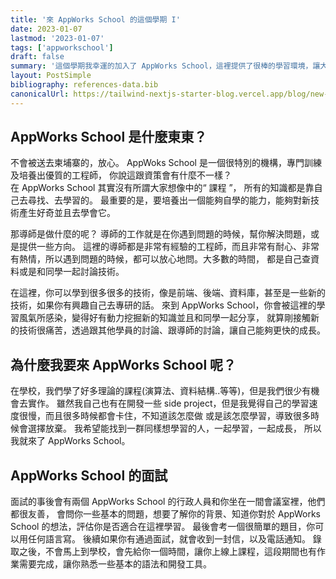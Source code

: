 ```yaml
---
title: '來 AppWorks School 的這個學期 I'
date: 2023-01-07
lastmod: '2023-01-07'
tags: ['appworkschool']
draft: false
summary: '這個學期我幸運的加入了 AppWorks School，這裡提供了很棒的學習環境，讓大家一起探所各種技術。'
layout: PostSimple
bibliography: references-data.bib
canonicalUrl: https://tailwind-nextjs-starter-blog.vercel.app/blog/new-features-in-v1/
---
```


## AppWorks School 是什麼東東？

不會被送去柬埔寨的，放心。 AppWoks School 是一個很特別的機構，專門訓練及培養出優質的工程師，
你說這跟資策會有什麼不一樣？  
在 AppWorks School 其實沒有所謂大家想像中的“ 課程 ”，
所有的知識都是靠自己去尋找、去學習的。 最重要的是，要培養出一個能夠自學的能力，能夠對新技術產生好奇並且去學會它。

那導師是做什麼的呢？ 導師的工作就是在你遇到問題的時候，幫你解決問題，或是提供一些方向。
這裡的導師都是非常有經驗的工程師，而且非常有耐心、非常有熱情，所以遇到問題的時候，都可以放心地問。大多數的時間，
都是自己查資料或是和同學一起討論技術。

在這裡，你可以學到很多很多的技術，像是前端、後端、資料庫，甚至是一些新的技術，如果你有興趣自己去專研的話。
來到 AppWorks School，你會被這裡的學習風氣所感染，變得好有動力挖掘新的知識並且和同學一起分享，
就算剛接觸新的技術很痛苦，透過跟其他學員的討論、跟導師的討論，讓自己能夠更快的成長。

## 為什麼我要來 AppWorks School 呢？

在學校，我們學了好多理論的課程(演算法、資料結構..等等)，但是我們很少有機會去實作。
雖然我自己也有在開發一些 side project，但是我覺得自己的學習速度很慢，而且很多時候都會卡住，不知道該怎麼做
或是該怎麼學習，導致很多時候會選擇放棄。 我希望能找到一群同樣想學習的人，一起學習，一起成長，
所以我就來了 AppWorks School。

## AppWorks School 的面試

面試的事後會有兩個 AppWorks School 的行政人員和你坐在一間會議室裡，他們都很友善，
會問你一些基本的問題，想要了解你的背景、知道你對於 AppWorks School 的想法，評估你是否適合在這裡學習。
最後會考一個很簡單的題目，你可以用任何語言寫。 後續如果你有通過面試，就會收到一封信，以及電話通知。
錄取之後，不會馬上到學校，會先給你一個時間，讓你上線上課程，這段期間也有作業需要完成，讓你熟悉一些基本的語法和開發工具。
